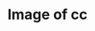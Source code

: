 ---
title: Image of cc
image: imgs/800x400.png
imagealt: chicken
description: This is just a test post
filter: ["children"]
---